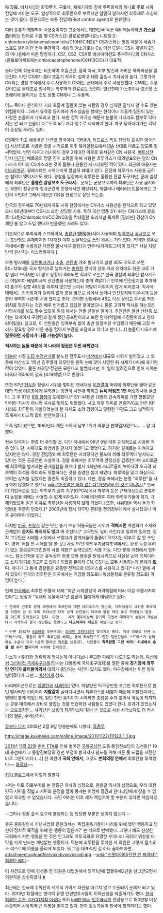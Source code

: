 {{{#!html
<object width="425" height="344"><param name="movie" value="http://www.youtube.com/v/R1dsomoX2Bg&hl=ja&fs=1"></param><param name="allowFullScreen" value="true"></param><param name="allowscriptaccess" value="always"></param><embed src="http://www.youtube.com/v/R1dsomoX2Bg&hl=ja&fs=1" type="application/x-shockwave-flash" allowscriptaccess="always" allowfullscreen="true" width="425" height="344"></embed></object>}}}
 
催淚彈. 비치사성의 화학무기. 구토제, 재채기제와 함께 무력화제의 하나로 주로 시위 진압에 쓰이는 도구. 일상적으로 최루탄으로 부르지만 엄밀히 말하자면 최루제로 호칭하는 것이 옳다. 영문으로는 보통 진압제(Riot control agent)로 분류한다.

여러 종류가 개발되어 사용중이지만 그중에서도 대한민국 육군 예비역들이라면 '''[[가스실습]]'''이라는 단어로 치를 떨 CS가스(2-클로로벤잘마로노니트릴:2-chlorobenzylidenemalononitrile/C10H5ClN2)[* CS가스라는 명칭 때문에 세슘가스로도 불리지만 전혀 무관하다. 세슘의 원소기호는 Cs, 이건 CS다. CS는 개발자 2인의 이니셜에서 따온 명칭이다. CS1, CS2, CSX로 바리에이션도 풍부하다.]와 CN가스(클로로아세트페논:chloroacetophenone/C8H13ClO)가 대표적.

둘다 인체 작용효과는 비슷하여 호흡곤란, 점막 자극, 피부 발진과 가벼운 화학화상을 일으킨다. 다만 CS제가 좀더 호흡기 자극이 심하고 대량 흡입시 치사성이 높다. 그렇기에 CN제는 경찰 조직에서 주로 사용하고 CS제는 군대에서 주로 사용했'''었'''다. CN제는 수용성이므로 물대포로 방사하는 최루액의 원료로도 쓰인다. 민간판매 가스총이나 호신용 스프레이에 들어가는 것도 보통 CN제나 그 수용액.

어느 쪽이나 천식이나 기타 호흡계 질환이 있는 사람의 경우 심하면 질식사 할 수도 있는 위험물이다. 그래서 유격장 등지에서 가스실습을 할때는 천식이나 호흡계 질환이 있는 사람은 손들어서 나오라고 한다. 또한 점막 자극성 때문에 눈물이 나더라도 함부로 닦아서는 안 되고 눈물이 흐르도록 놔두거나 청수로 세척해야 한다. 마구 닦아내다가는 각막이 손상될 우려도 있다.

CS제의 최고 애용국은 단연코 [[영국]]이다. 1958년, 키프로스 폭동 진압차 출동한 [[영국군]]이 사상최초로 사용한 것을 시작으로 이후 북아일랜드에서 [[IRA]] 상대로 마르고 닳도록 잘 써먹었다. 반면 미국과 러시아의 경우 2차대전 이후로 유서깊은 CN 사용국.
[[베트남전]] 당시 [[미군]]이 베트콩의 땅굴 진지 소탕을 위해 사용한 최루가스가 대외발표와는 달리 CN가스가 아니라 CS가스라는 것이 들통나 한동안 시끄러웠던 적이 있다.
최근의 애용자는 [[이스라엘군]]. 팔레스타인 시위대에게 열심히 쏴대고 있다. 전쟁에 최루가스 사용을 금하는 협약이 맺어지기도 했다. 경찰들 입장에서 최루탄은 훌륭한 진압 도구지만, 군대 입장에서 최루탄은 '''훌륭한 살상보조 도구라서'''... 문제는 군용으로써의 최루탄은 사용 금지라는 부분이 정규군과 정규군간의 전쟁에서만 해당되지, 게릴라나 테러리스트들에게는 그런거 ㅇ벗다! 그래서 미군은 CN을 현용으로 잘만 쓰는중.

한국의 경우에도 70년대까지도 시위 현장에서는 CN가스 사용만을 원칙으로 하고 있었으나  80년대부터 CS가스 또한 상당량 사용. 특히 국산 명품 SY-44는 CN가스에 클로로피크린(Chloropicrin/CCl3NO2)을 칵테일한 오리지널 특제로 [필리핀] 경찰이 CN제인 줄 알고 도입 했다가 반품했던 사례도 있다.

기본적으로 투척식과 스프레이식, [[총류탄]](銃榴彈)식이 사용되며 [[박격포]]나 [[곡사포]]로 쏘는 포탄형도 존재하지만 1차대전 이후 노골적으로 쓰인 경우는 거의 없다. 특이한 경우로 국내에서'''만''' 사용되던 다연장 발사식(지랄탄)과 연무식(페퍼포그차)이 있다[* 사실 지랄탄의 원산지는 이스라엘이다.].

보통 발사체를 [[유탄발사기]]나 [[소총]], [[산탄총]] 개조 발사기로 상방 45도 각도로 쏘면 80~120m를 곡사 형식으로 날아가는 [[총류탄]] 방식이 상호 거리 유지에도 쉬운 고로 가장 널리 쓰이지만 이 경우 상황이 격화되면 직사로 쏘는[* 한국 경찰의 최루탄 발사기구는 이탈리아 베넬리사의 산탄총을 사용하는데 총의 격발기구 안쪽에 안전장치를 추가하여 총구가 상향 45도를 이루지 않으면 노리쇠 격발이 이뤄지지 않게 되어있다. 직사에 대해서는 안전장치가 걸리지 않게 총을 옆으로 뉘어서 쏘거나 안전장치에 이쑤시개 등을 꽂아 무력화 시킨후 사용 했다고 한다. 급박한 상황에서 45도 이상 올리고 곡사로 적정위치를 맞춘다는 것은 매우 번거롭고 답답한 일이었으니. 물론 고의적 직사를 하는것은 사망사례를 봐도 알수 있듯이 절대 해서는 안될 큰일날 일이다. 추진탄은 일반 산탄총  쓰이는 12게이지 구경탄과 같게 생긴 공포탄이라고 보면 된다(약협에 추진탄이라고 인쇄되어있음). 참고로, 이 산탄총은 잉여부속 없이 총만 일정수량 수입했기 때문에 고장 수리가 필요할 경우 다른 총을 헐어서 부품을 조달하고 있다고 한다.(...)] 놈들이 나오기에 '''잘못하면 사망자가 나올 가능성이 높다.''' 

'''직사하는 놈들 때문에 이 나라의 정권은 두번 바뀌었다.'''

[[이승만]] 시절 [[3.15 부정선거]]로 분노한 전투도시 [[마산]]에서 대규모 시위가 벌어졌고 그 와중에 마산상고 1학년 김주열이 최루탄을 왼쪽 눈에 맞아 사망한 뒤 시체가 바다에 유기된 적이 있었다. 물론 자유당 정권은 모른다고 발뺌했지만, 이 일이 알려짐으로 인해 시위는 더욱더 격화되어 결국 [4.19혁명]으로 번졌다. 

또한 87년 [[전두환]] 정권시 시위를 벌이던 연세대생 [[이한열]]이 머리에 최루탄을 맞아 같은 대학 학생 이종창에게 부축받는 장면이 사진에 찍히고 '''뉴욕 타임즈 1면''' 머릿기사에 실렸다. 그 후 87년 [[6월 항쟁]]이 도래했다.[* SY-44탄은 대형의 금속외피를 가진 깡통모양 탄이라 직사가 아니라 곡사로 맞아도 위험했다. 사고 이후 외피를 연질PVC로 만든 KP시리즈 최루탄이 개발되었는데 탄 자체도 소형 경량이고 말랑한 파편도 크고 넓적하게 쪼개져서 비교적 많이 안전해졌다.]

오죽 많이 쐈으면, 1980년대 개인 소득세 납부 1위가 최루탄 판매업자였으니…… 말 다했다.

정부 당국자는 한층 더 주의할 것. 다만 국내에서 98년 9월 이후 공식적으로 사용된 적은 없다. 단, 시위대도 화염병을 던지지 않겠다고 했었다고. 하지만 실제로는 지켜지고 있지만은 않다. 경찰 진압장비에 최루탄은 사라졌지만 물포에 의해 최루액이 발사되고 있다는 것은 공공연한 사실이다. 경찰 측에서는 최루액의 안정성을 검증한다며 스티로폼에 최루액을 발사하는 공개실험을 했으나 발사 4회만에 스티로폼이 녹아내려 오히려 최루액이 희석을 하더라도 위험하다는 것을 증명한 셈이 되었다. 최루액을 맞고 화상으로 보이는 상처를 입었다는 증언도 속출하고 있다. 다만, 경찰 측에서는 분명 "최루탄"을 사용하지 않겠다고 했으니 [[wiki:"거짓말은 하지 않는다"거짓말을 한 것은 아니다.]][* 한국이 가입국으로 있는 화학무기 금지 기구(OPCA)에서 최루액 등은 규제대상으로 분류하여 농업용 외에는 사용할 수 없게 되어있다. 이에 의거하여 여러 화학무기들이 폐기, 규제되었으며 같은 이유로 최루탄을 사용하지 않게 되었다.]  또한, 시위대들 역시 돌과 화염병을 꾸준히 던졌다.[* 2003년에 잠시 최루탄 훈련을 전의경부대에서 실시했으나 이후 유야무야 되었다.] 

하지만 [[미국]], [[프랑스]] 같은 민간 총기 보유 허용국들은 시위가 '''격해지면''' 개인화기 소지와 관계없이 '''묻지도 따지지도 않고''' 써 주신다.[* 고무탄도 널리 쓰인다고 알려져 있지만, 정작 고무탄은 시애틀 시위에서 쓰였다가 관계자들이 줄줄이 모가지된 이후로 잘 안 쓰인다. 영화 '배틀 인 시애틀'을 볼 것.] 사실 97년 화학무기금지조약에서도 환경 독성 우려가 있는 클로로피크린만이 사용 제한[* 농약으로만 사용 가능. 다만 분해 과정에서 염화수소, 질소산화물 같은 유독성의 환경 오염 물질을 발생시키므로 사실상 농약 목적이라도 쓰지 말기를 권고하고 있다.] 되었을 뿐이라 CN, CS가스 모두 사용하는데 문제가 '''없다'''. 게다가 그 동네 경찰들은 요즘엔 전적으로 CS가스를 사용하고 있다[* 다만 밑에 써져 있듯이 한국의 최루탄은 외국에서는 기겁할 정도로(=독성물질로 분류할 정도로) 악명이 높다.].

현재 [[한국]]에서 최루탄 부활에 대해 "최근 시위양상이 과격해짐에 따라 이걸 부활시켜야한다"는 입장과 "독재의 유물이다"란 입장이 첨예하게 대립하고 있다. 
 * 한국의 민주화 항쟁 과정에서 최루탄에 대한 에피소드가 있는데, 대학생들이 시위중 최루액을 뒤집어 쓴 뒤 후퇴 하다보면 대학 상가 상인들이 대야에 물을 떠다 놓고 학생들이 얼굴을 닦도록 도와줬다고 한다. 다만... 이게 몇주이상씩 장기화 되면서 대학가의 상권이 개발살나기 시작하자 결국 상인들도 못견디고 '''데모하지마 데모'''를 하였다고 한다.

 * 반면 1987년 [[6월항쟁]] 후반부에는 [[최루탄 추방대회]]가 열리기도 했다. 학생 데모로 인한 스트레스보다, 경찰이 하도 최루탄을 쏴대는 통에 최루탄으로 인한 일반인들의 스트레스가 상회하는 수준이 되자 (쉽게 말하면 [[역치]]를 넘은것), 시민들이 '''최루탄좀 그만 쏴라! 시내에서 숨을 쉴 수가 없다'''라며 시위에 합세한것.

가스가 시위대만 정확하게 덮치는게 아니다보니 무고한 피해가 나오기도 하는데, [[마산]]에서 [[코리아컵 국제축구대회]](당시는 대통령배 국제축구대회)를 열던 중에 '''경기장에 최루탄 연기가 흘러들어와서''' 대회가 중단되는 사건이 있기도 했다. 야구장에서는 이런 일이 벌어졌다가 그만... [[마산아재]] 참조.

바리에이션으로는 [[지랄탄]]과 [[사과탄]]이 있다. 지랄탄은 탁구공만한 조그만 최루탄으로 한번 발사되면 이리저리 '''지랄같이''' 굴러다니면서 최루가스를 내뿜기 때문에 지랄탄이라는 별명이 붙게 되었는데, 일단 한번 움직이기 시작하면 종잡을 수가 없어서 이놈이 착지하는 곳을 예측해서 곧바로 붙잡는 것을 연습하던 사람들도 있었다 한다. 효과가 있었는지는 모르겠지만... 사과탄은 보통의 최루탄보다 훨씬 큰 것으로 사실 사과보다도 더 커서 거의 멜론, 수박만하다.

[[꽃보다 남자]] 2009년 2월 9일 방송분에도 나왔다. [[흠좀무]].

http://image.kukinews.com/online_image/2011/1122/111122_1_1.jpg

[[2011년]] [[11월 22일]] [[한미 FTA]]로 인해 벌어진 [[국회]][[공성전]] 도중 통합진보당의 김선동[* 19대 총선에서 그 통합진보당의 경선 부정이 밝혀지자 쉴드를 위해 마른 풀 드립을 시전한 바로 그분이시다.(...)] 전 의원이 '''국회 안에서''', 그것도 '''본회의장 안에서''' 최루탄을 투척했다~~ [[와장창]]~~

[http://www.sundongv.net/393 자기 블로그]에서 이렇게 말한다.

>저는 이토 히로부미를 쏜 안중근 의사의 심정으로, 윤봉길 의사의 심정으로, 우리 대한민국 서민을 짓밟고 서민의 운명을 깔아 뭉게는 이명박 정권과 한나라당에게 참을 수 없었고 묵과할 수 없었습니다. 국민 여러분 이후 제가 책임져야 할 부분이 있다면 책임지겠습니다.

--그러나 검찰 출석 요구에 불응하는 등 당당한 부분은 보이지 않는다.--

물론 윤봉길의사 기념사업회 같은데서는 '독립운동가들이 나라를 위해 했던 행동하고 당신이 정치적 목적을 위해 한 행동이 같은가?' 는 식으로 반박했다.
그렇다 해도 신성한 국회에서 저런 행동을 한 것은 안그래도 격투국회로 유명한 우리나라 국회의 위상을 바닥을 파게 만드는 개념없는 행동이다. 덕분에 최루탄을 투척한 저 의원은 그렇게 필수요소 리스트에 이름을 올리게 되었다. 뭐 그중 대표적인 걸 하나 꼽아보자면...
attachment:uploadfile/vbxcbvxcvbxcvb.jpg
--[[wiki:"스핏파이어(던전 앤 파이터)" 최루탄 레디]]--

이 사건으로 인해 김선동 전 의원은 대법원에서 징역1년에 집행유예2년을 선고받으면서 의원직을 상실하였다.[http://news.donga.com/3/all/20140612/64211550/3 #]

최근에는 한국제 수류탄이 세계적 가이드 라인을 따르지 않고 수출되어 문제가 되고 있다. 2013년 12월에는 영미의 유명 인권변호사들이 이의신청을 제출하기도 했다. [http://www.seoul.co.kr/news/newsView.php?id=20131203009008 한국 최루탄 수출, OECD지침 어겼다] 특히 [[바레인]]에서 [[민주화]]시위 진압용으로 150만발 이상 수출되어 사용되어 큰 악명을 떨치고 있다. 현지 활동가들이 한국에 항의하기도 했다.
